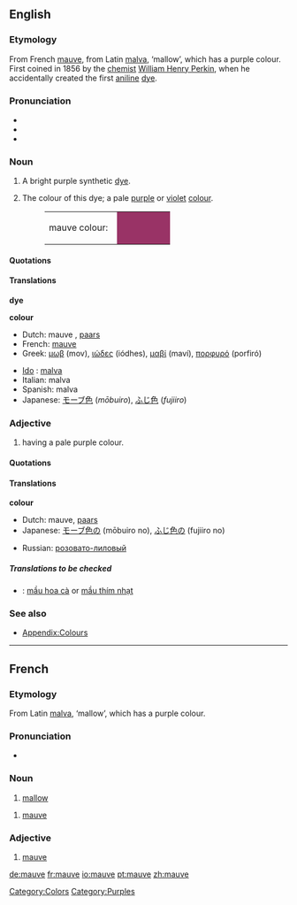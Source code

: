 {{wikipedia}}
==English==

===Etymology===
From French [[mauve#French|mauve]], from Latin [[malva]], ‘mallow’, which has a purple colour. First coined in 1856 by the [[chemist]] [[w:William Henry Perkin|William Henry Perkin]], when he accidentally created the first [[aniline]] [[dye]].

===Pronunciation===
*{{IPA|/məʊv/}}
*{{audio|en-us-mauve.ogg|Audio (US)}}
*{{audio|en-us-mauve2.ogg|Audio (US) (alternate)}}

===Noun===
{{en-noun-reg}}

# {{historical}} A bright purple synthetic [[dye]].
# {{colour}} The colour of this dye; a pale [[purple]] or [[violet]] [[color|colour]].
#:<table><tr><td>mauve colour: &nbsp;</td><td bgcolor="#993366" width="80">&nbsp; </td></tr></table>

====Quotations====
{{seeCites}}

====Translations====
'''dye'''
{{top}}
{{mid}}
{{bottom}}

'''colour'''
{{top}}
*Dutch: mauve {{n}}, [[paars]] {{n}}
*French: [[mauve#French|mauve]] {{m}}
*Greek: [[μωβ]] (mov), [[ιώδες]] (iódhes), [[μαβί]] (maví), [[πορφυρό]] (porfiró)
{{mid}}
*[[Ido]] : [[malva]]
*Italian: malva
*Spanish: malva
*Japanese: [[モーブ色]] (''mōbuiro''), [[ふじ色]] (''fujiiro'')
{{bottom}}

===Adjective===
{{en-adj-more}}

# {{colour}} having a pale purple colour.

====Quotations====
{{seeCites}}

====Translations====
'''colour'''
{{top}}
*Dutch: mauve, [[paars]]
*Japanese: [[モーブ色]]の (mōbuiro no), [[ふじ色]]の (fujiiro no)
{{mid}}
*Russian: [[розовато-лиловый]]
{{bottom}}

=====Translations to be checked=====
<!--Remove this section once all of the translations below have been moved into the tables above.-->
{{checktrans}}

*{{ttbc|Vietnamese}}: [[mầu hoa cà]] or [[mầu thím nhạt]]

===See also===
*[[Wiktionary Appendix:Colours|Appendix:Colours]]

----

==French==

===Etymology===
From Latin [[malva]], ‘mallow’, which has a purple colour.

===Pronunciation===
*{{IPA|/mov/}}

===Noun===
{{fr-noun-reg|f}}

# [[mallow]]

{{fr-noun-reg|m}}

# [[mauve#English|mauve]]

===Adjective===
{{fr-adj|feminine=mauve}}

# [[mauve#English|mauve]]

[[Category:Colors]]
[[Category:Purples]]

[[de:mauve]]
[[fr:mauve]]
[[io:mauve]]
[[pt:mauve]]
[[zh:mauve]]
